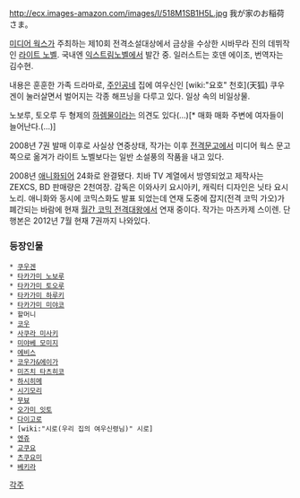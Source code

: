 http://ecx.images-amazon.com/images/I/518M1SB1H5L.jpg
我が家のお稲荷さま。

[[미디어 웍스]]가 주최하는 제10회 전격소설대상에서 금상을 수상한 시바무라 진의 데뷔작인 [[라이트 노벨]]. 국내엔 [[익스트림노벨]]에서 발간 중. 일러스트는 호덴 에이조, 번역자는 김수현.

내용은 훈훈한 가족 드라마로, [[주인공]]네 집에 여우신인 [wiki:"요호" 천호](天狐) 쿠우겐이 눌러살면서 벌어지는 각종 해프닝을 다루고 있다. 일상 속의 비일상물.

노보루, 토오루 두 형제의 [[하렘]]물이라는 의견도 있다(...)[* 매화 매화 주변에 여자들이 늘어난다.(…)]

2008년 7권 발매 이후로 사실상 연중상태, 작가는 이후 [[전격문고]]에서 미디어 웍스 문고 쪽으로 옮겨가 라이트 노벨보다는 일반 소설풍의 작품을 내고 있다.

2008년 [[애니화]]되어 24화로 완결됐다. 치바 TV 계열에서 방영되었고 제작사는 ZEXCS, BD 판매량은 2천여장. 감독은 이와사키 요시아키, 캐릭터 디자인은 닛타 요시노리. 애니화와 동시에 코믹스화도 발표 되었는데 연재 도중에 잡지(전격 코믹 가오)가 폐간되는 바람에 현재 [[월간 코믹 전격대왕]]에서 연재 중이다. 작가는 마츠카제 스이렌.  단행본은 2012년 7월 현재 7권까지 나와있다.

=== 등장인물 ===
 * [[쿠우겐]] 
 * [[타카가미 노보루]]
 * [[타카가미 토오루]]
 * [[타카가미 하루키]]
 * [[타카가미 미야코]]
 * 할머니
 * [[코우]]
 * [[사쿠라 미사키]]
 * [[미야베 모미지]]
 * [[에비스]]
 * [[코우가&에이가]]
 * [[미즈치 타츠히코]]
 * [[하시히메]]
 * [[시기모리]]
 * [[무뵤]]
 * [[오가미 잇토]]
 * [[다이고로]]
 * [wiki:"시로(우리 집의 여우신령님)" 시로]
 * [[엔쥬]]
 * [[교쿠요]]
 * [[츠쿠요미]] 
 * [[베키라]]

[[각주]]
